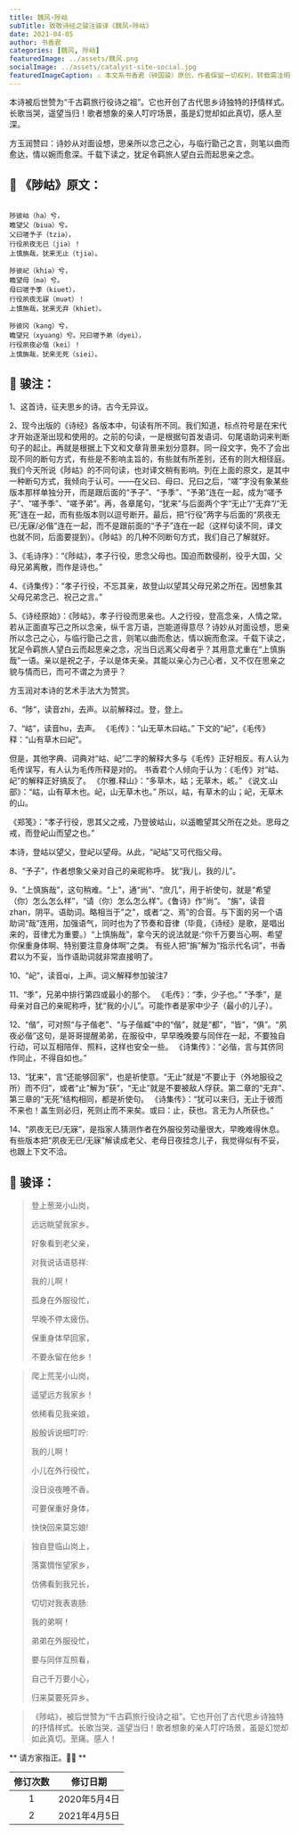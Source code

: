 ```yaml
---
title: 魏风∘陟岵
subTitle: 致敬诗经之骏注骏译《魏风∘陟岵》 
date: 2021-04-05 
author: 书香君
categories: [魏风, 陟岵]
featuredImage: ../assets/魏风.png
socialImage: ../assets/catalyst-site-social.jpg
featuredImageCaption: ⚠️️ 本文系书香君（钟国骏）原创，作者保留一切权利，转载需注明出处。
---
```


本诗被后世赞为“千古羁旅行役诗之祖”。它也开创了古代思乡诗独特的抒情样式。长歌当哭，遥望当归！歌者想象的亲人叮咛场景，虽是幻觉却如此真切，感人至深。

方玉润赞曰：诗妙从对面设想，思亲所以念己之心，与临行勖己之言，则笔以曲而愈达，情以婉而愈深。千载下读之，犹足令羁旅人望白云而起思亲之念。

## 🌼 《陟岵》原文：
```

陟彼岵（ha）兮，
瞻望父（biua）兮。
父曰嗟予子（tziə），
行役夙夜无已（jiə）！
上慎旃哉，犹来无止（tjiə）。

陟彼屺（khiə）兮，
瞻望母（mə）兮。
母曰嗟予季（kiuet），
行役夙夜无寐（muət）！
上慎旃哉，犹来无弃（khiet）。

陟彼冈（kang）兮，
瞻望兄（xyuang）兮。兄曰嗟予弟（dyei），
行役夙夜必偕（kei）！
上慎旃哉，犹来无死（siei）。

```
## 🍁️ 骏注：

1、这首诗，征夫思乡的诗。古今无异议。

2、现今出版的《诗经》各版本中，句读有所不同。我们知道，标点符号是在宋代才开始逐渐出现和使用的。之前的句读，一是根据句首发语词、句尾语助词来判断句子的起止。再就是根据上下文和文章背景来划分意群。同一段文字，免不了会出现不同的断句方式，有些是不影响主旨的，有些就有所差别，还有的则大相径庭。我们今天所说《陟岵》的不同句读，也对译文稍有影响。列在上面的原文，是其中一种断句方式，我倾向于认可。——在父曰、母曰、兄曰之后，“嗟”字没有象某些版本那样单独分开，而是跟后面的“予子”、“予季”、“予弟”连在一起，成为“嗟予子”、“嗟予季”、“嗟予弟”。再，各章尾句，“犹来”与后面两个字“无止”/“无弃”/“无死”连在一起，而有些版本则以逗号断开。最后，把“行役”两字与后面的“夙夜无已/无寐/必偕”连在一起，而不是跟前面的“予子”连在一起（这样句读不同，译文也就不同，后面要提到）。《陟岵》的几种不同断句方式，我们自己了解就好。

3、《毛诗序》：“《陟岵》，孝子行役，思念父母也。国迫而数侵削，役乎大国，父母兄弟离散，而作是诗也。”

4、《诗集传》：“孝子行役，不忘其亲，故登山以望其父母兄弟之所在。因想象其父母兄弟念己、祝己之言。”

5、《诗经原始》：《陟岵》，孝子行役而思亲也。人之行役，登高念亲，人情之常。若从正面直写己之所以念亲，纵千言万语，岂能道得意尽？诗妙从对面设想，思亲所以念己之心，与临行勖己之言，则笔以曲而愈达，情以婉而愈深。千载下读之，犹足令羁旅人望白云而起思亲之念，况当日远离父母者乎？其用意尤重在“上慎旃哉”一语。亲以是祝之子，子以是体夫亲。其能以亲心为己心者，又不仅在思亲之貌与情而已，而可不谓之为贤乎？

方玉润对本诗的艺术手法大为赞赏。

6、“陟”，读音zhi，去声。以前解释过。登，登上。

7、“岵”，读音hu，去声。
《毛传》：“山无草木曰岵。”
下文的“屺”，《毛传》释：“山有草木曰屺”。

但是，其他字典、词典对“岵、屺”二字的解释大多与《毛传》正好相反。有人认为毛传误写，有人认为毛传所释是对的。
书香君个人倾向于认为：《毛传》对“岵、屺”的解释正好搞反了。
《尔雅.释山》：“多草木，岵；无草木，峐。”
《说文.山部》：“岵，山有草木也。屺，山无草木也。”
所以，岵，有草木的山；屺，无草木的山。

《郑笺》：“孝子行役，思其父之戒，乃登彼岵山，以遥瞻望其父所在之处。思母之戒，而登屺山而望之也。”

本诗，登岵以望父，登屺以望母。从此，“屺岵”又可代指父母。

8、“予子”，作者想象父亲对自己的亲昵称呼。 犹“我儿，我的儿”。

9、“上慎旃哉”，这句稍难。“上”，通“尚”、“庶几”，用于祈使句，就是“希望（你）怎么怎么样”，“请（你）怎么怎么样”。《鲁诗》作“尚”。
“旃”，读音zhan，阴平。语助词。略相当于"之"，或者“之、焉”的合音。与下面的另一个语助词“哉”连用，加强语气，同时也为了节奏和音律（毕竟，《诗经》是歌，是唱出来的，音律尤为重要。）“上慎旃哉”，拿今天的说法就是:“你千万要当心啊、希望你保重身体啊、特别要注意身体啊”之类。
有些人把“旃”解为“指示代名词”，书香君以为不妥，当作语助词就非常直接明了。

10、“屺”，读音qi，上声。词义解释参加骏注7

11、“季”，兄弟中排行第四或最小的那个。
《毛传》：“季，少子也。”
“予季”，是母亲对自己的亲昵称呼，犹“我的小儿”。可能作者是家中少子（最小的儿子）。

12、“偕”，可对照“与子偕老”、“与子偕臧”中的“偕”，就是“都”，“皆”，“俱”。“夙夜必偕”这句，是哥哥提醒弟弟，在服役中，早早晚晚要与同伴在一起，不要独自行动，可以互相陪伴、照料，这样也安全一些。
《诗集传》：“必偕，言与其侪同作同止，不得自如也。”

13、“犹来”，言“还能够回家”，也是祈使意。“无止”就是“不要止于（外地服役之所）而不归”，或者“止”解为“获”，“无止”就是不要被敌人俘获。第二章的“无弃”、第三章的“无死”结构相同，都是祈使句。
《诗集传》：“犹可以来归，无止于彼而不来也！盖生则必归，死则止而不来矣。或曰：止，获也。言无为人所获也。”

14、“夙夜无已/无寐”，是指家人猜测作者在外服役劳动量很大，早晚难得休息。有些版本把“夙夜无已/无寐”解读成老父、老母日夜挂念儿子，我觉得似有不妥，也跟上下文不洽。

## 🍁️ 骏译：

> 登上葱茏小山岗，
> 
> 远远眺望我家乡。
> 
> 好象看到老父亲，
> 
> 对我说话语慈祥:
> 
> 我的儿啊！
> 
> 孤身在外服役忙，
> 
> 早晚不停太疲伤。
> 
> 保重身体早回家，
> 
> 不要永留在他乡！

> 爬上荒芜小山岗，
> 
> 遥望远方我家乡！
> 
> 依稀看见我亲娘，
> 
> 殷殷诉说细叮咛:
> 
> 我的儿啊！
> 
> 小儿在外行役忙，
> 
> 没日没夜睡不香。
> 
> 可要保重好身体，
> 
> 快快回来莫忘娘!

> 独自登临山岗上，
> 
> 落寞惆怅望家乡，
> 
> 仿佛看到我兄长，
> 
> 切切对我表衷肠:
> 
> 我的弟啊！
> 
> 弟弟在外服役忙，
> 
> 要与同伴互照看，
> 
> 自己千万要小心，
> 
> 归来莫要死异乡。

> 《陟岵》，被后世赞为“千古羁旅行役诗之祖”。它也开创了古代思乡诗独特的抒情样式。长歌当哭，遥望当归！歌者想象的亲人叮咛场景，虽是幻觉却如此真切。至痛。感人！

** 请方家指正。🙏🏻 **

| 修订次数      | 修订日期 | 
|   :----: |    :----:   | 
| 1    | 2020年5月4日       | 
| 2    | 2021年4月5日       | 
